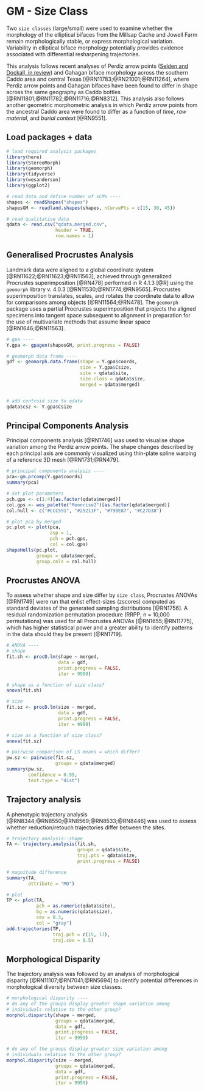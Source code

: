 # GM - Size Class

Two `size classes` (large/small) were used to examine whether the morphology of the elliptical bifaces from the Millsap Cache and Jowell Farm remain morphologically stable, or express morphological variation. Variability in elliptical biface morphology potentially provides evidence associated with differential resharpening trajectories.

This analysis follows recent analyses of Perdiz arrow points ([Selden and Dockall, in review](https://github.com/seldenlab/perdiz3/blob/main/ms/perdiz3/perdiz3.pdf)) and Gahagan biface morphology across the southern Caddo area and central Texas [@RN11783;@RN21001;@RN11264], where Perdiz arrow points and Gahagan bifaces have been found to differ in shape across the same geography as Caddo bottles [@RN11801;@RN11782;@RN11716;@RN8312]. This analysis also follows another geometric morphometric analysis in which Perdiz arrow points from the ancestral Caddo area were found to differ as a function of _time_, _raw material_, and _burial context_ [@RN9551].

## Load packages + data

```r
# load required analysis packages
library(here)
library(StereoMorph)
library(geomorph)
library(tidyverse)
library(wesanderson)
library(ggplot2)

# read data and define number of sLMs ----
shapes <- readShapes("shapes")
shapesGM <- readland.shapes(shapes, nCurvePts = c(15, 30, 45))

# read qualitative data
qdata <- read.csv("qdata.merged.csv", 
                  header = TRUE, 
                  row.names = 1)
```

## Generalised Procrustes Analysis

Landmark data were aligned to a global coordinate system [@RN11622;@RN11623;@RN11563], achieved through generalized Procrustes superimposition [@RN478] performed in R 4.1.3 [@R] using the `geomorph` library v. 4.0.3 [@RN11530;@RN1774;@RN9565]. Procrustes superimposition translates, scales, and rotates the coordinate data to allow for comparisons among objects [@RN11564;@RN478]. The `geomorph` package uses a partial Procrustes superimposition that projects the aligned specimens into tangent space subsequent to alignment in preparation for the use of multivariate methods that assume linear space [@RN1646;@RN11563]. 

```r
# gpa ----
Y.gpa <- gpagen(shapesGM, print.progress = FALSE)

# geomorph data frame ----
gdf <- geomorph.data.frame(shape = Y.gpa$coords, 
                           size = Y.gpa$Csize,
                           site = qdata$site,
                           size.class = qdata$size,
                           merged = qdata$merged)


# add centroid size to qdata
qdata$csz <- Y.gpa$Csize
```

## Principal Components Analysis

Principal components analysis [@RN1746] was used to visualise shape variation among the Perdiz arrow points. The shape changes described by each principal axis are commonly visualized using thin-plate spline warping of a reference 3D mesh [@RN1731;@RN479].


```r
# principal components analysis ----
pca<-gm.prcomp(Y.gpa$coords)
summary(pca)

# set plot parameters
pch.gps <- c(1:4)[as.factor(qdata$merged)]
col.gps <- wes_palette("Moonrise2")[as.factor(qdata$merged)]
col.hull <- c("#CCC591", "#29211F", "#798E87", "#C27D38")

# plot pca by merged
pc.plot <- plot(pca, 
                asp = 1,
                pch = pch.gps,
                col = col.gps)
shapeHulls(pc.plot, 
           groups = qdata$merged,
           group.cols = col.hull)
```

## Procrustes ANOVA

To assess whether shape and size differ by `size class`, Procrustes ANOVAs [@RN1749] were run that enlist effect-sizes (zscores) computed as standard deviates of the generated sampling distributions [@RN1756]. A residual randomization permutation procedure (RRPP; n = 10,000 permutations) was used for all Procrustes ANOVAs [@RN1655;@RN11775], which has higher statistical power and a greater ability to identify patterns in the data should they be present [@RN1719].


```r
# ANOVA ----
# shape
fit.sh <- procD.lm(shape ~ merged,
                   data = gdf,
                   print.progress = FALSE,
                   iter = 9999)

# shape as a function of size class?
anova(fit.sh)

# size
fit.sz <- procD.lm(size ~ merged,
                   data = gdf,
                   print.progress = FALSE,
                   iter = 9999)

# size as a function of size class?
anova(fit.sz)

# pairwise comparison of LS means = which differ?
pw.sz <- pairwise(fit.sz,
                  groups = qdata$merged)
summary(pw.sz, 
        confidence = 0.95, 
        test.type = "dist")
```

## Trajectory analysis

A phenotypic trajectory analysis [@RN8344;@RN8550;@RN8569;@RN8533;@RN8446] was used to assess whether reduction/retouch trajectories differ between the sites. 

```r
# trajectory analysis::shape
TA <- trajectory.analysis(fit.sh,
                          groups = qdata$site, 
                          traj.pts = qdata$size,
                          print.progress = FALSE)

# magnitude difference
summary(TA, 
        attribute = "MD")

# plot
TP <- plot(TA,
           pch = as.numeric(qdata$site), 
           bg = as.numeric(qdata$size),
           cex = 0.3,
           col = "gray")
add.trajectories(TP, 
                 traj.pch = c(15, 17),
                 traj.cex = 0.5)
```

## Morphological Disparity

The trajectory analysis was followed by an analysis of morphological disparity [@RN11107;@RN7041;@RN5694] to identify potential differences in morphological diversity between size classes.

```r
# morphological disparity ----
# do any of the groups display greater shape variation among 
# individuals relative to the other group?
morphol.disparity(shape ~ merged,
                  groups = qdata$merged, 
                  data = gdf, 
                  print.progress = FALSE, 
                  iter = 9999)

# do any of the groups display greater size variation among 
# individuals relative to the other group?
morphol.disparity(size ~ merged,
                  groups = qdata$merged, 
                  data = gdf, 
                  print.progress = FALSE, 
                  iter = 9999)
```
